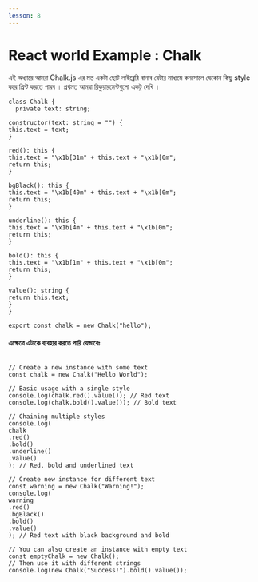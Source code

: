 ```yaml
---
lesson: 8
---
```



# React world Example : Chalk

এই অধ্যায়ে আমরা Chalk.js এর মত একটা ছোট লাইব্রেরি বানাব যেটার মাধ্যমে কনসোলে যেকোন কিছু style করে প্রিন্ট করতে পারব ।
প্রথমত আমরা রিকুয়ারমেন্টগুলো একটু দেখি ।


```tsx
class Chalk {
  private text: string;

constructor(text: string = "") {
this.text = text;
}

red(): this {
this.text = "\x1b[31m" + this.text + "\x1b[0m";
return this;
}

bgBlack(): this {
this.text = "\x1b[40m" + this.text + "\x1b[0m";
return this;
}

underline(): this {
this.text = "\x1b[4m" + this.text + "\x1b[0m";
return this;
}

bold(): this {
this.text = "\x1b[1m" + this.text + "\x1b[0m";
return this;
}

value(): string {
return this.text;
}
}

export const chalk = new Chalk("hello");

```

#### এক্ষেত্রে এটাকে ব্যবহার করতে পারি যেভাবেঃ 

```tsx 

// Create a new instance with some text
const chalk = new Chalk("Hello World");

// Basic usage with a single style
console.log(chalk.red().value()); // Red text
console.log(chalk.bold().value()); // Bold text

// Chaining multiple styles
console.log(
chalk
.red()
.bold()
.underline()
.value()
); // Red, bold and underlined text

// Create new instance for different text
const warning = new Chalk("Warning!");
console.log(
warning
.red()
.bgBlack()
.bold()
.value()
); // Red text with black background and bold

// You can also create an instance with empty text
const emptyChalk = new Chalk();
// Then use it with different strings
console.log(new Chalk("Success!").bold().value());

```